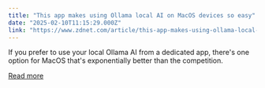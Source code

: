 ```yaml
---
title: "This app makes using Ollama local AI on MacOS devices so easy"
date: "2025-02-10T11:15:29.000Z"
link: "https://www.zdnet.com/article/this-app-makes-using-ollama-local-ai-on-macos-devices-so-easy/"
---
```


If you prefer to use your local Ollama AI from a dedicated app, there's one option for MacOS that's exponentially better than the competition.

[Read more](https://www.zdnet.com/article/this-app-makes-using-ollama-local-ai-on-macos-devices-so-easy/)
